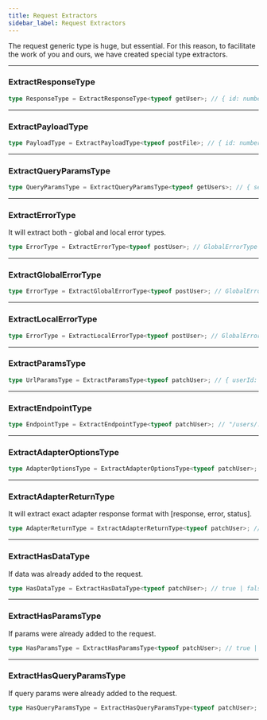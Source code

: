 ```yaml
---
title: Request Extractors
sidebar_label: Request Extractors
---
```


The request generic type is huge, but essential. For this reason, to facilitate the work of you and ours, we have
created special type extractors.

---

### ExtractResponseType

```ts
type ResponseType = ExtractResponseType<typeof getUser>; // { id: number, name: string, email: string }
```

---

### ExtractPayloadType

```ts
type PayloadType = ExtractPayloadType<typeof postFile>; // { id: number, file: string }
```

---

### ExtractQueryParamsType

```ts
type QueryParamsType = ExtractQueryParamsType<typeof getUsers>; // { search?: string, roles: "Admin" | "User" }
```

---

### ExtractErrorType

It will extract both - global and local error types.

```ts
type ErrorType = ExtractErrorType<typeof postUser>; // GlobalErrorType & LocalErrorType
```

---

### ExtractGlobalErrorType

```ts
type ErrorType = ExtractGlobalErrorType<typeof postUser>; // GlobalErrorType
```

---

### ExtractLocalErrorType

```ts
type ErrorType = ExtractLocalErrorType<typeof postUser>; // GlobalErrorType
```

---

### ExtractParamsType

```ts
type UrlParamsType = ExtractParamsType<typeof patchUser>; // { userId: ParamType }
```

---

### ExtractEndpointType

```ts
type EndpointType = ExtractEndpointType<typeof patchUser>; // "/users/:userId"
```

---

### ExtractAdapterOptionsType

```ts
type AdapterOptionsType = ExtractAdapterOptionsType<typeof patchUser>; // { timeout?: number, ... }
```

---

### ExtractAdapterReturnType

It will extract exact adapter response format with [response, error, status].

```ts
type AdapterReturnType = ExtractAdapterReturnType<typeof patchUser>; // [ResponseType, ErrorType, number]
```

---

### ExtractHasDataType

If data was already added to the request.

```ts
type HasDataType = ExtractHasDataType<typeof patchUser>; // true | false
```

---

### ExtractHasParamsType

If params were already added to the request.

```ts
type HasParamsType = ExtractHasParamsType<typeof patchUser>; // true | false
```

---

### ExtractHasQueryParamsType

If query params were already added to the request.

```ts
type HasQueryParamsType = ExtractHasQueryParamsType<typeof patchUser>; // true | false
```
